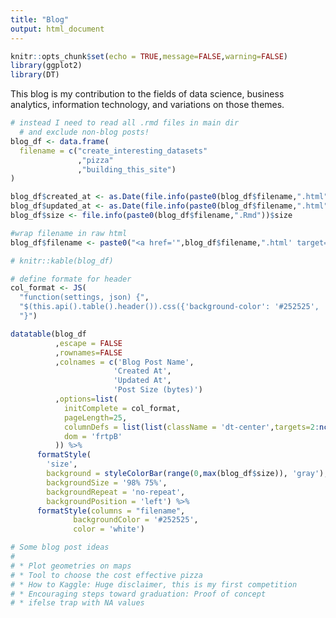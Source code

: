 ```yaml
---
title: "Blog"
output: html_document
---
```


```r
knitr::opts_chunk$set(echo = TRUE,message=FALSE,warning=FALSE)
library(ggplot2)
library(DT)
```

This blog is my contribution to the fields of data science, business analytics, information technology, and variations on those themes.

```r

# instead I need to read all .rmd files in main dir
  # and exclude non-blog posts!
blog_df <- data.frame(
  filename = c("create_interesting_datasets"
               ,"pizza"
               ,"building_this_site")
)

blog_df$created_at <- as.Date(file.info(paste0(blog_df$filename,".html"))$ctime)
blog_df$updated_at <- as.Date(file.info(paste0(blog_df$filename,".html"))$mtime)
blog_df$size <- file.info(paste0(blog_df$filename,".Rmd"))$size

#wrap filename in raw html
blog_df$filename <- paste0("<a href='",blog_df$filename,".html' target='_blank'>",blog_df$filename,"</a>")

# knitr::kable(blog_df)

# define formate for header
col_format <- JS(
  "function(settings, json) {",
  "$(this.api().table().header()).css({'background-color': '#252525', 'color': '#FFFFFF'});",
  "}")

datatable(blog_df
          ,escape = FALSE
          ,rownames=FALSE
          ,colnames = c('Blog Post Name',
                       'Created At',
                       'Updated At',
                       'Post Size (bytes)')
          ,options=list(
            initComplete = col_format,
            pageLength=25,
            columnDefs = list(list(className = 'dt-center',targets=2:ncol(blog_df)-1)), #center all but first column
            dom = 'frtpB'
          )) %>%
      formatStyle(
        'size',
        background = styleColorBar(range(0,max(blog_df$size)), 'gray'),
        backgroundSize = '98% 75%',
        backgroundRepeat = 'no-repeat',
        backgroundPosition = 'left') %>%
      formatStyle(columns = "filename", 
              backgroundColor = '#252525',
              color = 'white')

# Some blog post ideas
# 
# * Plot geometries on maps
# * Tool to choose the cost effective pizza
# * How to Kaggle: Huge disclaimer, this is my first competition
# * Encouraging steps toward graduation: Proof of concept
# * ifelse trap with NA values

```




